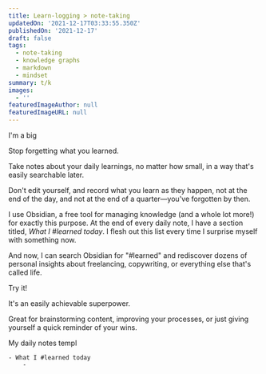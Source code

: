 ```yaml
---
title: Learn-logging > note-taking
updatedOn: '2021-12-17T03:33:55.350Z'
publishedOn: '2021-12-17'
draft: false
tags:
  - note-taking
  - knowledge graphs
  - markdown
  - mindset
summary: t/k
images:
  - ''
featuredImageAuthor: null
featuredImageURL: null
---
```


I'm a big 



Stop forgetting what you learned.

Take notes about your daily learnings, no matter how small, in a way that's easily searchable later.

Don't edit yourself, and record what you learn as they happen, not at the end of the day, and not at the end of a quarter—you've forgotten by then.

I use Obsidian, a free tool for managing knowledge (and a whole lot more!) for exactly this purpose. At the end of every daily note, I have a section titled, *What I #learned today*. I flesh out this list every time I surprise myself with something now.

And now, I can search Obsidian for "#learned" and rediscover dozens of personal insights about freelancing, copywriting, or everything else that's called life.

Try it!

It's an easily achievable superpower.

Great for brainstorming content, improving your processes, or just giving yourself a quick reminder of your wins.

My daily notes templ

```
- What I #learned today
	- 
```
